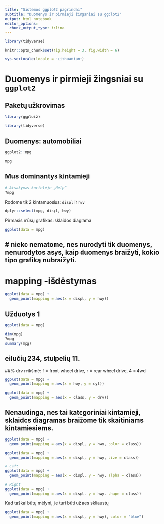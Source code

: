 ```yaml
---
title: "Sistemos ggplot2 pagrindai"
subtitle: "Duomenys ir pirmieji žingsniai su ggplot2"
output: html_notebook
editor_options: 
  chunk_output_type: inline
---
```



```r
library(tidyverse)

knitr::opts_chunk$set(fig.height = 3, fig.width = 6)

Sys.setlocale(locale = "Lithuanian")
```

Duomenys ir pirmieji žingsniai su `ggplot2`
============================================================================= 

Paketų užkrovimas
----------------------------------------------------------------------------- 
```r
library(ggplot2)
```

```r
library(tidyverse)
```

Duomenys: automobiliai
----------------------------------------------------------------------------- 
```r
ggplot2::mpg
```

```r
mpg
```

Mus dominantys kintamieji
----------------------------------------------------------------------------- 

```r
# Atsakymas kortelėje „Help“
?mpg
```

Rodome tik 2 kintamuosius: `displ` ir `hwy`
```r
dplyr::select(mpg, displ, hwy)
```

Pirmasis mūsų grafikas: sklaidos diagrama
```r
ggplot(data = mpg) 
```
# nieko nematome, nes nurodyti tik duomenys, nenurodytos asys, kaip duomenys braižyti, kokio tipo grafiką nubraižyti.
----------------------------------------------------------------------------- 
# mapping -išdėstymas
```r
ggplot(data = mpg) + 
  geom_point(mapping = aes(x = displ, y = hwy))
```


Užduotys 1
----------------------------------------------------------------------------- 
```r
ggplot(data = mpg)
```

```r
dim(mpg)
?mpg
summary(mpg)
```
## eilučių 234, stulpelių 11.
##% drv reikšmė: f = front-wheel drive, r = rear wheel drive, 4 = 4wd
```r
ggplot(data = mpg) + 
  geom_point(mapping = aes(x = hwy, y = cyl))

```
```r
ggplot(data = mpg) + 
  geom_point(mapping = aes(x = class, y = drv))

```
## Nenaudinga, nes tai kategoriniai kintamieji, sklaidos diagramas braižome tik skaitiniams kintamiesiems.



```r

ggplot(data = mpg) + 
  geom_point(mapping = aes(x = displ, y = hwy, color = class))

``` 


```r

ggplot(data = mpg) + 
  geom_point(mapping = aes(x = displ, y = hwy, size = class))

``` 

```r
# Left
ggplot(data = mpg) + 
  geom_point(mapping = aes(x = displ, y = hwy, alpha = class))
``` 

```r
# Right
ggplot(data = mpg) + 
  geom_point(mapping = aes(x = displ, y = hwy, shape = class))
```

Kad taškai būtų mėlyni, jie turi būti už aes skliaustų.
```r
ggplot(data = mpg) + 
  geom_point(mapping = aes(x = displ, y = hwy), color = "blue")
```






